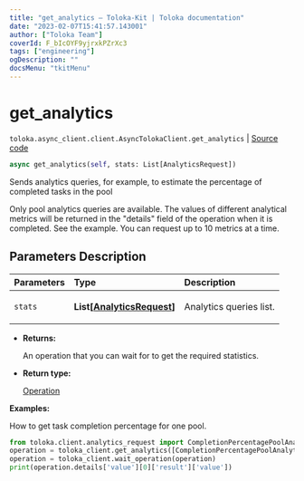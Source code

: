 ```yaml
---
title: "get_analytics — Toloka-Kit | Toloka documentation"
date: "2023-02-07T15:41:57.143001"
author: ["Toloka Team"]
coverId: F_bIcOYF9yjrxkPZrXc3
tags: ["engineering"]
ogDescription: ""
docsMenu: "tkitMenu"
---
```


# get_analytics
`toloka.async_client.client.AsyncTolokaClient.get_analytics` | [Source code](https://github.com/Toloka/toloka-kit/blob/v1.1.3/src/async_client/client.py#L0)

```python
async get_analytics(self, stats: List[AnalyticsRequest])
```

Sends analytics queries, for example, to estimate the percentage of completed tasks in the pool

Only pool analytics queries are available.
The values of different analytical metrics will be returned in the "details" field of the operation when it is
completed. See the example.
You can request up to 10 metrics at a time.

## Parameters Description

| Parameters | Type | Description |
| :----------| :----| :-----------|
`stats`|**List\[[AnalyticsRequest](/docs-new/toloka-kit/reference/toloka.client.analytics_request.AnalyticsRequest)\]**|<p>Analytics queries list.</p>

* **Returns:**

  An operation that you can wait for to get the required statistics.

* **Return type:**

  [Operation](/docs-new/toloka-kit/reference/toloka.client.operations.Operation)

**Examples:**

How to get task completion percentage for one pool.

```python
from toloka.client.analytics_request import CompletionPercentagePoolAnalytics
operation = toloka_client.get_analytics([CompletionPercentagePoolAnalytics(subject_id=pool_id)])
operation = toloka_client.wait_operation(operation)
print(operation.details['value'][0]['result']['value'])
```
